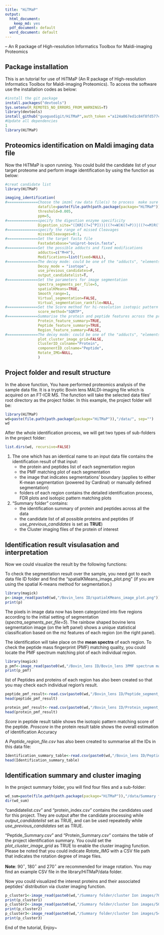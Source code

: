 ```yaml
---
title: "HiTMaP"
output:
  html_document: 
    keep_md: yes
  pdf_document: default
  word_document: default
---
```

-- An R package of High-resolution Informatics Toolbox for Maldi-imaging Proteomics


## Package installation
This is an tutorial for use of HiTMaP (An R package of High-resolution Informatics Toolbox for Maldi-imaging Proteomics). To access the software use the installation codes as below: 

```r
#install the git package
install.packages("devtools")
Sys.setenv(R_REMOTES_NO_ERRORS_FROM_WARNINGS=T)
library(devtools)
install_github("guoguodigit/HiTMaP",auth_token ="a124a067ed1c84f8fd577c972845573922f1bb0f",force=T)
#Update all dependencies
1
library(HiTMaP)
```


## Proteomics identification on Maldi imaging data file 

Now the HiTMaP is upon running. You could build the candidate list of your target proteome and perform image identification by using the function as below:

```r
#creat candidate list
library(HiTMaP)

imaging_identification(
#==============Choose the imzml raw data file(s) to process  make sure the fasta file in the same folder
               datafile=paste(file.path(path.package(package="HiTMaP")),"/data/Bovin_lens.imzML", sep=""),
               threshold=0.005, 
               ppm=5,
#==============specify the digestion enzyme specificity
               Digestion_site="([KR](?=[^P]))|((?<=W)K(?=P))|((?<=M)R(?=P))",
#==============specify the range of missed Cleavages
               missedCleavages=0:1,
#==============Set the target fasta file
               Fastadatabase="uniprot-bovin.fasta",
#==============Set the possible adducts and fixed modifications
               adducts=c("M+H"),
               Modifications=list(fixed=NULL),
#==============The decoy mode: could be one of the "adducts", "elements" or "isotope"
               Decoy_mode = "isotope",
               use_previous_candidates=F,
               output_candidatelist=T,
#==============Set the parameters for image segmentation
               spectra_segments_per_file=5,
               spatialKMeans=TRUE,
               Smooth_range=1,
               Virtual_segmentation=FALSE,
               Virtual_segmentation_rankfile=NULL,
#==============Set the Score method for hi-resolution isotopic pattern matching
               score_method="SQRTP",
#==============Summarise the protein and peptide features across the project the result can be found at the summary folder
               Protein_feature_summary=TRUE,
               Peptide_feature_summary=TRUE,
               Region_feature_summary=FALSE,
#==============The decoy mode: could be one of the "adducts", "elements" or "isotope"
               plot_cluster_image_grid=FALSE,
               ClusterID_colname="Protein",
               componentID_colname="Peptide",
               Rotate_IMG=NULL,
               )
```


## Project folder and result structure 

In the above function, You have performed proteomics analysis of the sample data file. It is a tryptic Bovin lens MALDI-imaging file which is acquired on an FT-ICR MS.
The function will take the selected data files' root directory as the project folder.
In this example, the project folder will be:

```r
library(HiTMaP)
wd=paste(file.path(path.package(package="HiTMaP")),"/data/", sep="")
wd

```


After the whole identification process, we will get two types of sub-folders in the project folder:

```r
list.dirs(wd, recursive=FALSE)
```

1. The one which has an identical name to an input data file contains the identification result of that input:
   + the protein and peptides list of each segmentation region
   + the PMF matching plot of each segmentation
   + the image that indicates segmentations' boundary (applies to either K-mean segmentation (powered by Cardinal) or manually defined segmentation)
   + folders of each region contains the detailed identification process, FDR plots and isotopic pattern matching plots

2. "Summary folder" contains: 
   + the identification summary of protein and peptides across all the data
   + the candidate list of all possible proteins and peptides (if *use_previous_candidates* is set as **TRUE**)
   + the Cluster imaging files of the protein of interest
   
   
## Identification result visulasation and interpretation

Now we could visualize the result by the following functions:

To check the segmentation result over the sample, you need got to each data file ID folder and find the "spatialKMeans_image_plot.png" (if you are using the spatial K-means method for segmentation.)

```r
library(magick)
p<-image_read(paste0(wd,"/Bovin_lens ID/spatialKMeans_image_plot.png"))
print(p)
```

The pixels in image data now has been categorized into five regions according to the initial setting of segmentation (*spectra_segments_per_file=5*). The rainbow shaped bovine lens segmentation image (on the left panel) shows a unique statistical classification based on the mz features of each region (on the right panel).

The identification will take place on the **mean spectra** of each region. To check the peptide mass fingerprint (PMF) matching quality, 
you could locate the PMF spectrum matching plot of each individual region.

```r
library(magick)
p_pmf<-image_read(paste0(wd,"/Bovin_lens ID/Bovin_lens 3PMF spectrum match.png"))
print(p_pmf)
```

list of Peptides and proteins of each region has also been created so that you may check each individual region's result.

```r
peptide_pmf_result<-read.csv(paste0(wd,"/Bovin_lens ID/Peptide_segment_PMF_RESULT_3.csv"))
head(peptide_pmf_result)
```

```r
protein_pmf_result<-read.csv(paste0(wd,"/Bovin_lens ID/Protein_segment_PMF_RESULT_3.csv"))
head(protein_pmf_result)
```

*Score* in peptide result table shows the isotopic pattern matching score of the peptide.
*Proscore* in the protein result table shows the overall estimation of identification Accuracy

A *Peptide_region_file.csv* has also been created to summarise all the IDs in this data file:

```r
Identification_summary_table<-read.csv(paste0(wd,"/Bovin_lens ID/Peptide_region_file.csv"))
head(Identification_summary_table)
```



## Identification summary and cluster imaging

In the project summary folder, you will find four files and a sub-folder:
```r
wd_sum=paste(file.path(path.package(package="HiTMaP")),"/data/Summary folder", sep="")
dir(wd_sum)
```

"candidatelist.csv" and "protein_index.csv" contains the candidates used for this project. They are output after the candidate processing while *output_candidatelist* set as TRUE, and can be used repeatedly while *use_previous_candidates* set as TRUE.

"Peptide_Summary.csv" and "Protein_Summary.csv" contains the table of the project identification summary. You could set the *plot_cluster_image_grid* as TRUE to enable the cluster imaging function. Please be noted that you could indicate *Rotate_IMG* with a CSV file path that indicates the rotation degree of image files. 

**Note**: 90$^\circ$, 180$^\circ$ and 270$^\circ$ are recommended for image rotation. You may find an example CSV file in the library/HiTMaP/data folder.

Now you could visualized the interest proteins and their associated peptides' distribution via cluster imaging function.

```r
p_cluster1<-image_read(paste0(wd,"/Summary folder/cluster Ion images/705_cluster_plot_sum_flex.png"))
print(p_cluster1)
p_cluster2<-image_read(paste0(wd,"/Summary folder/cluster Ion images/5027_cluster_plot_sum_flex.png"))
print(p_cluster2)
p_cluster3<-image_read(paste0(wd,"/Summary folder/cluster Ion images/5479_cluster_plot_sum_flex.png"))
print(p_cluster3)
```

End of the tutorial, Enjoy~
